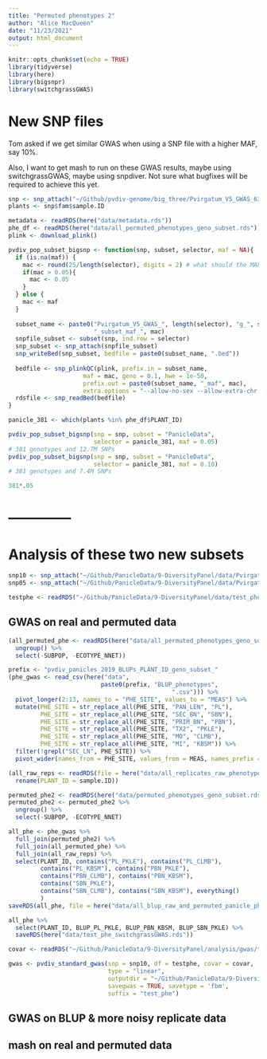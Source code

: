 ```yaml
---
title: "Permuted phenotypes 2"
author: "Alice MacQueen"
date: "11/23/2021"
output: html_document
---
```


```r
knitr::opts_chunk$set(echo = TRUE)
library(tidyverse)
library(here)
library(bigsnpr)
library(switchgrassGWAS)

```

# New SNP files

Tom asked if we get similar GWAS when using a SNP file with a higher MAF, say 10%.

Also, I want to get mash to run on these GWAS results, maybe using switchgrassGWAS, maybe using snpdiver. Not sure what bugfixes will be required to achieve this yet.

```r
snp <- snp_attach("~/Github/pvdiv-genome/big_three/Pvirgatum_V5_GWAS_630g_33M_big_three.rds")
plants <- snp$fam$sample.ID

metadata <- readRDS(here("data/metadata.rds"))
phe_df <- readRDS(here("data/all_permuted_phenotypes_geno_subset.rds"))
plink <- download_plink()
```

```r

pvdiv_pop_subset_bigsnp <- function(snp, subset, selector, maf = NA){
  if (is.na(maf)) {
    mac <- round(25/length(selector), digits = 2) # what should the MAF be?
    if(mac > 0.05){
      mac <- 0.05
    }
  } else {
    mac <- maf
  }
  
  subset_name <- paste0("Pvirgatum_V5_GWAS_", length(selector), "g_", subset, 
                        "_subset_maf_", mac)
  snpfile_subset <- subset(snp, ind.row = selector)
  snp_subset <- snp_attach(snpfile_subset)
  snp_writeBed(snp_subset, bedfile = paste0(subset_name, ".bed"))
  
  bedfile <- snp_plinkQC(plink, prefix.in = subset_name,
                     maf = mac, geno = 0.1, hwe = 1e-50, 
                     prefix.out = paste0(subset_name, "_maf", mac),
                     extra.options = "--allow-no-sex --allow-extra-chr --chr Chr01K Chr01N Chr02K Chr02N Chr03K Chr03N Chr04K Chr04N Chr05K Chr05N Chr06K Chr06N Chr07K Chr07N Chr08K Chr08N Chr09K Chr09N")
  rdsfile <- snp_readBed(bedfile)
}

```

```r
panicle_381 <- which(plants %in% phe_df$PLANT_ID)

```

```r
pvdiv_pop_subset_bigsnp(snp = snp, subset = "PanicleData", 
                        selector = panicle_381, maf = 0.05)
# 381 genotypes and 12.7M SNPs
pvdiv_pop_subset_bigsnp(snp = snp, subset = "PanicleData", 
                        selector = panicle_381, maf = 0.10)
# 381 genotypes and 7.4M SNPs
```

```r
381*.05
```
# --------------
# Analysis of these two new subsets
```r
snp10 <- snp_attach("~/Github/PanicleData/9-DiversityPanel/data/Pvirgatum_V5_GWAS_381g_PanicleData_subset_maf_0.1.rds")
snp05 <- snp_attach("~/Github/PanicleData/9-DiversityPanel/data/Pvirgatum_V5_GWAS_381g_PanicleData_subset_maf_0.05.rds")

testphe <- readRDS("~/Github/PanicleData/9-DiversityPanel/data/test_phe_switchgrassGWAS.rds")
```


## GWAS on real and permuted data
```r
(all_permuted_phe <- readRDS(here("data/all_permuted_phenotypes_geno_subset.rds")) %>%
  ungroup() %>%
  select(-SUBPOP, -ECOTYPE_NNET))

prefix <- "pvdiv_panicles_2019_BLUPs_PLANT_ID_geno_subset_"
(phe_gwas <- read_csv(here("data", 
                          paste0(prefix, "BLUP_phenotypes",
                                              ".csv"))) %>%
  pivot_longer(2:13, names_to = "PHE_SITE", values_to = "MEAS") %>%
  mutate(PHE_SITE = str_replace_all(PHE_SITE, "PAN_LEN", "PL"),
         PHE_SITE = str_replace_all(PHE_SITE, "SEC_BN", "SBN"),
         PHE_SITE = str_replace_all(PHE_SITE, "PRIM_BN", "PBN"),
         PHE_SITE = str_replace_all(PHE_SITE, "TX2", "PKLE"),
         PHE_SITE = str_replace_all(PHE_SITE, "MO", "CLMB"),
         PHE_SITE = str_replace_all(PHE_SITE, "MI", "KBSM")) %>%
  filter(!grepl("SEC_LN", PHE_SITE)) %>%
  pivot_wider(names_from = PHE_SITE, values_from = MEAS, names_prefix = "BLUP_"))

(all_raw_reps <- readRDS(file = here("data/all_replicates_raw_phenotypes_geno_subset.rds")) %>%
  rename(PLANT_ID = sample.ID))

permuted_phe2 <- readRDS(here("data/permuted_phenotypes_geno_subset.rds"))
permuted_phe2 <- permuted_phe2 %>%
  ungroup() %>%
  select(-SUBPOP, -ECOTYPE_NNET)

all_phe <- phe_gwas %>%
  full_join(permuted_phe2) %>%
  full_join(all_permuted_phe) %>%
  full_join(all_raw_reps) %>%
  select(PLANT_ID, contains("PL_PKLE"), contains("PL_CLMB"), 
         contains("PL_KBSM"), contains("PBN_PKLE"),
         contains("PBN_CLMB"), contains("PBN_KBSM"), 
         contains("SBN_PKLE"),
         contains("SBN_CLMB"), contains("SBN_KBSM"), everything()
         )
saveRDS(all_phe, file = here("data/all_blup_raw_and_permuted_panicle_phe_geno_subset.rds"))

all_phe %>%
  select(PLANT_ID, BLUP_PL_PKLE, BLUP_PBN_KBSM, BLUP_SBN_PKLE) %>%
  saveRDS(here("data/test_phe_switchgrassGWAS.rds"))
```


```r
covar <- readRDS("~/Github/PanicleData/9-DiversityPanel/analysis/gwas/testphe/SVD_381g_7.4M_SNPs_15PCs.rds")

gwas <- pvdiv_standard_gwas(snp = snp10, df = testphe, covar = covar, 
                            type = "linear", 
                            outputdir = "~/Github/PanicleData/9-DiversityPanel/analysis/gwas/testphe", 
                            savegwas = TRUE, savetype = 'fbm', 
                            suffix = "test_phe")
```


## GWAS on BLUP & more noisy replicate data

## mash on real and permuted data